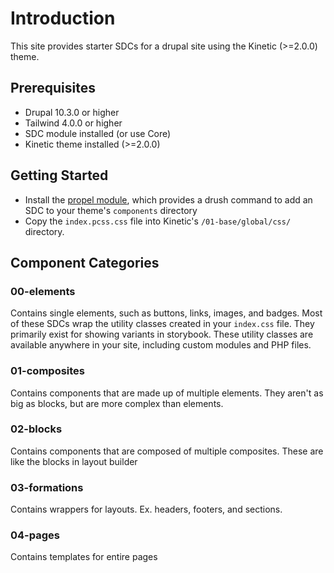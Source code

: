 
<Meta title="Introduction" />

# Introduction

This site provides starter SDCs for a drupal site using the Kinetic (>=2.0.0) theme.

## Prerequisites

- Drupal 10.3.0 or higher
- Tailwind 4.0.0 or higher
- SDC module installed (or use Core)
- Kinetic theme installed (>=2.0.0)

## Getting Started

- Install the [propel module](https://github.com/elevatedthird/propel_drush), which provides a drush command to add an SDC to your theme's `components` directory
- Copy the `index.pcss.css` file into Kinetic's `/01-base/global/css/` directory.

## Component Categories

### 00-elements

Contains single elements, such as buttons, links, images, and badges.
Most of these SDCs wrap the utility classes created in your `index.css` file. They primarily exist for showing variants in storybook.
These utility classes are available anywhere in your site, including custom modules and PHP files.

### 01-composites

Contains components that are made up of multiple elements. They aren't
as big as blocks, but are more complex than elements.

### 02-blocks

Contains components that are composed of multiple composites. These are like the blocks in layout builder

### 03-formations

Contains wrappers for layouts. Ex. headers, footers, and sections.

### 04-pages

Contains templates for entire pages
